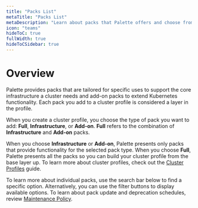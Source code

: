 ```yaml
---
title: "Packs List"
metaTitle: "Packs List"
metaDescription: "Learn about packs that Palette offers and choose from Pallette packs."
icon: "teams"
hideToC: true
fullWidth: true
hideToCSidebar: true
---
```



<Content>

# Overview
Palette provides packs that are tailored for specific uses to support the core infrastructure a cluster needs and add-on packs to extend Kubernetes functionality. Each pack you add to a cluster profile is considered a layer in the profile.  

When you create a cluster profile, you choose the type of pack you want to add: **Full**, **Infrastructure**, or **Add-on**. **Full** refers to the combination of **Infrastructure** and **Add-on** packs.

When you choose **Infrastructure** or **Add-on**, Palette presents only packs that provide functionality for the selected pack type. When you choose **Full**, Palette presents all the packs so you can build your cluster profile from the base layer up. To learn more about cluster profiles, check out the [Cluster Profiles](/cluster-profiles) guide.     

To learn more about individual packs, use the search bar below to find a specific option. Alternatively, you can use the filter buttons to display available options. To learn about pack update and deprecation schedules, review [Maintenance Policy](/integrations/maintenance-policy).
<Packs />
</Content>
